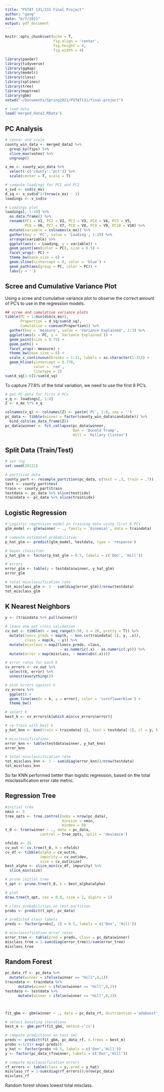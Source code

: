 ```yaml
---
title: "PSTAT 131/231 Final Project"
author: "gang"
date: "6/7/2021"
output: pdf_document
---
```


```r
knitr::opts_chunk$set(echo = T, 
                      fig.align = 'center',
                      fig.height = 4, 
                      fig.width = 4)

library(pander)
library(tidyverse)
library(ggmap)
library(modelr)
library(class)
library(splines)
library(tree)
library(maptree)
library(gbm)
setwd("~/Documents/Spring2021/PSTAT131/final-project")
```

```r
# load data
load('merged_data2.RData')
```

## PC Analysis

```r
# center and scale
county_win_data <- merged_data2 %>%
  group_by(fips) %>%
  slice_max(votes) %>%
  ungroup()

x_mx <- county_win_data %>% 
  select(-c('county':'pct')) %>% 
  scale(center = T, scale = T)

# compute loadings for PC1 and PC2
x_svd <- svd(x_mx)
d_sq <- x_svd$d^2/(nrow(x_mx) - 1)
loadings <- x_svd$v

# Loadings plot
loadings[, 1:10] %>%
  as.data.frame() %>%
  rename(PC1 = V1, PC2 = V2, PC3 = V3, PC4 = V4, PC5 = V5, 
         PC6 = V6, PC7 = V7, PC8 = V8, PC9 = V9, PC10 = V10) %>%
  mutate(variable = colnames(x_mx)) %>%
  gather(key = 'PC', value = 'Loading', 1:10) %>%
  arrange(variable) %>%
  ggplot(aes(x = Loading, y = variable)) +
  geom_point(aes(color = PC), size = 0.5) +
  facet_wrap(~ PC) +
  theme_bw(base_size = 6) +
  geom_vline(xintercept = 0, color = 'blue') +
  geom_path(aes(group = PC, color = PC)) +
  labs(y = '')
```


## Scree and Cumulative Variance Plot
Using a scree and cumulative variance plot to observe the correct amount of PC's to use in the regression models.
```r
## scree and cumulative variance plots
tibble(PC = 1:min(dim(x_mx)),
       Proportion = d_sq/sum(d_sq),
       Cumulative = cumsum(Proportion)) %>%
  gather(key = 'measure', value = 'Variance Explained', 2:3) %>%
  ggplot(aes(x = PC, y = `Variance Explained`)) +
  geom_point(size = 0.75) +
  geom_path() +
  facet_wrap(~ measure) +
  theme_bw(base_size = 6) +
  scale_x_continuous(breaks = 1:31, labels = as.character(1:31)) +
  geom_hline(yintercept = 0.778,
             color = 'red',
             linetype = 2)
sum(d_sq[1:8])/sum(d_sq)
```
To capture 77.8% of the total variation, we need to use the first 8 PC's.

```r
# get PC data for first 8 PCs
v_q <- loadings[, 1:8]
Z <- x_mx %*% v_q

colnames(v_q) <- colnames(Z) <- paste('PC', 1:8, sep = '')
pc_data <- tibble(winner = factor(county_win_data$candidate)) %>%
  bind_cols(as_data_frame(Z))
pc_data$winner <- fct_collapse(pc_data$winner,
                               Don = 'Donald Trump',
                               Hill = 'Hillary Clinton')
```

## Split Data (Train/Test)
```r
# set rng
set.seed(20121)

# partition data
county_part <- resample_partition(pc_data, c(test = .3, train = .7))
test <- county_part$test
train <- county_part$train
testdata <- pc_data %>% slice(test$idx)
traindata <- pc_data %>% slice(train$idx)
```

## Logistic Regression
```r
# Logistic regression model on training data using first 8 PCs
glm_model <- glm(winner ~ ., family = 'binomial', data = traindata)

# compute estimated probabilities
p_hat_glm <- predict(glm_model, testdata, type = 'response')

# bayes classifier
y_hat_glm <- factor(p_hat_glm > 0.5, labels = c('Don', 'Hill'))

# errors
error_glm <- table(y = testdata$winner, y_hat_glm)
error_glm

# total misclassification rate
tot_misclass_glm <- 1 - sum(diag(error_glm))/nrow(testdata)
tot_misclass_glm
```


## K Nearest Neighbors
```r
y <- (traindata %>% pull(winner))

# leave one out cross validation
cv_out <- tibble(k = seq_range(5:50, n = 20, pretty = T)) %>%
  mutate(loocv_preds = map(k, ~ knn.cv(traindata[-1], y, .x)),
         class = map(k, ~ y)) %>%
  mutate(misclass = map2(loocv_preds, class, 
                         ~ as.numeric(.x) - as.numeric(.y))) %>%
  mutate(error = map(misclass, ~ mean(abs(.x))))

# error rates for each k
cv_errors <- cv_out %>% 
  select(k, error) %>% 
  unnest(everything()) 

# plot errors against k
cv_errors %>%
  ggplot() +
  geom_line(aes(x = k, y = error), color = 'cornflowerblue') +
  theme_bw()

# select k
best_k <- cv_errors$k[which.min(cv_errors$error)]

# re-train with best k
y_hat_knn <- knn(train = traindata[-1], test = testdata[-1], cl = y, k = best_k)

# misclassifications
error_knn <- table(testdata$winner, y_hat_knn)
error_knn

# total misclassification rate
tot_misclass_knn <- 1 - sum(diag(error_knn))/nrow(testdata)
tot_misclass_knn
```

So far KNN performed better than logistic regression, based on the total misclassification error rate metric.


## Regression Tree
```r
#initial tree
nmin <- 5
tree_opts <- tree.control(nobs = nrow(pc_data), 
                          minsize = nmin, 
                          mindev = 0)
t_0 <- tree(winner ~ ., data = pc_data,
                control = tree_opts, split = 'deviance') 

nfolds <- 25
cv_out <- cv.tree(t_0, K = nfolds)
cv_df <- tibble(alpha = cv_out$k,
                impurity = cv_out$dev,
                size = cv_out$size)
best_alpha <- slice_min(cv_df, impurity) %>%
  slice_min(size)

# prune initial tree
t_opt <- prune.tree(t_0, k = best_alpha$alpha)

# plot
draw.tree(t_opt, cex = 0.8, size = 2, digits = 1)

# class probabilities on test partition
probs <- predict(t_opt, pc_data)

# predicted class labels
preds <- factor(probs[, 2] > 0.5, labels = c('Don', 'Hill'))

# misclassification error rates
error_tree <- table(pred = preds, class = pc_data$winner)
misclass_tree = 1-sum(diag(error_tree))/sum(error_tree)
misclass_tree
```


## Random Forest 
```R
pc_data_rf <- pc_data %>%
  mutate(winner = ifelse(winner == "Hill",0,1))
traindata <- traindata %>%
      mutate(winner = ifelse(winner == "Hill",0,1))
testdata <- testdata %>%
      mutate(winner = ifelse(winner == "Hill",0,1))



fit_gbm <- gbm(winner ~ ., data = pc_data_rf, distribution ='adaboost', interaction.depth =3, n.trees =100, cv.folds = 5)

# select boosting iterations
best_m <- gbm.perf(fit_gbm, method ='cv')

# compute predictions on test set
preds <- predict(fit_gbm, pc_data_rf, n.trees = best_m)
probs <-1/(1+ exp(-preds))
y_hat <- factor(probs >0.5, labels = c('Don','Hill'))
y <- factor(pc_data_rf$winner, labels = c('Don','Hill'))

# compute misclassification errors
rf_errors <- table(class = y, pred = y_hat)
misclass_rf = 1-sum(diag(rf_errors))/nrow(pc_data)
misclass_rf
```
Random forest shows lowest total misclass.